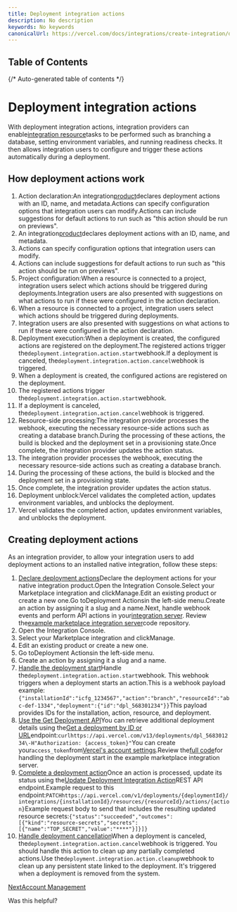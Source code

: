 ```yaml
---
title: Deployment integration actions
description: No description
keywords: No keywords
canonicalUrl: https://vercel.com/docs/integrations/create-integration/deployment-integration-action
---
```


## Table of Contents

{/* Auto-generated table of contents */}

# Deployment integration actions

With deployment integration actions, integration providers can enable[integration resource](/docs/integrations/create-integration/native-integration#resources)tasks to be performed such as branching a database, setting environment variables, and running readiness checks. It then allows integration users to configure and trigger these actions automatically during a deployment.

## How deployment actions work

1. Action declaration:An integration[product](/docs/integrations/create-integration/native-integration#resources)declares deployment actions with an ID, name, and metadata.Actions can specify configuration options that integration users can modify.Actions can include suggestions for default actions to run such as "this action should be run on previews".
1. An integration[product](/docs/integrations/create-integration/native-integration#resources)declares deployment actions with an ID, name, and metadata.
1. Actions can specify configuration options that integration users can modify.
1. Actions can include suggestions for default actions to run such as "this action should be run on previews".
1. Project configuration:When a resource is connected to a project, integration users select which actions should be triggered during deployments.Integration users are also presented with suggestions on what actions to run if these were configured in the action declaration.
1. When a resource is connected to a project, integration users select which actions should be triggered during deployments.
1. Integration users are also presented with suggestions on what actions to run if these were configured in the action declaration.
1. Deployment execution:When a deployment is created, the configured actions are registered on the deployment.The registered actions trigger the`deployment.integration.action.start`webhook.If a deployment is canceled, the`deployment.integration.action.cancel`webhook is triggered.
1. When a deployment is created, the configured actions are registered on the deployment.
1. The registered actions trigger the`deployment.integration.action.start`webhook.
1. If a deployment is canceled, the`deployment.integration.action.cancel`webhook is triggered.
1. Resource-side processing:The integration provider processes the webhook, executing the necessary resource-side actions such as creating a database branch.During the processing of these actions, the build is blocked and the deployment set in a provisioning state.Once complete, the integration provider updates the action status.
1. The integration provider processes the webhook, executing the necessary resource-side actions such as creating a database branch.
1. During the processing of these actions, the build is blocked and the deployment set in a provisioning state.
1. Once complete, the integration provider updates the action status.
1. Deployment unblock:Vercel validates the completed action, updates environment variables, and unblocks the deployment.
1. Vercel validates the completed action, updates environment variables, and unblocks the deployment.

## Creating deployment actions

As an integration provider, to allow your integration users to add deployment actions to an installed native integration, follow these steps:

1. [Declare deployment actions](#declare-deployment-actions)Declare the deployment actions for your native integration product.Open the Integration Console.Select your Marketplace integration and clickManage.Edit an existing product or create a new one.Go toDeployment Actionsin the left-side menu.Create an action by assigning it a slug and a name.Next, handle webhook events and perform API actions in your[integration server](/docs/integrations/marketplace-product#deploy-the-integration-server). Review the[example marketplace integration server](https://github.com/vercel/example-marketplace-integration)code repository.
1. Open the Integration Console.
1. Select your Marketplace integration and clickManage.
1. Edit an existing product or create a new one.
1. Go toDeployment Actionsin the left-side menu.
1. Create an action by assigning it a slug and a name.
1. [Handle the deployment start](#handle-the-deployment-start)Handle the`deployment.integration.action.start`webhook. This webhook triggers when a deployment starts an action.This is a webhook payload example:`{"installationId":"icfg_1234567","action":"branch","resourceId":"abc-def-1334","deployment":{"id":"dpl_568301234"}}`This payload provides IDs for the installation, action, resource, and deployment.
1. [Use the Get Deployment API](#use-the-get-deployment-api)You can retrieve additional deployment details using the[Get a deployment by ID or URL](https://vercel.com/docs/rest-api/endpoints#tag/deployments/get-a-deployment-by-id-or-url)endpoint:`curlhttps://api.vercel.com/v13/deployments/dpl_568301234\-H"Authorization: {access_token}"`You can create your`access_token`from[Vercel's account settings](/docs/rest-api#creating-an-access-token).Review the[full code](https://github.com/vercel/example-marketplace-integration/blob/6d2372b8afdab36a0c7f42e1c5a4f0deb2c496c1/app/dashboard/webhook-events/actions.tsx)for handling the deployment start in the example marketplace integration server.
1. [Complete a deployment action](#complete-a-deployment-action)Once an action is processed, update its status using the[Update Deployment Integration Action](/docs/rest-api/endpoints#tag/deployments/update-deployment-integration-action)REST API endpoint.Example request to this endpoint:`PATCHhttps://api.vercel.com/v1/deployments/{deploymentId}/integrations/{installationId}/resources/{resourceId}/actions/{action}`Example request body to send that includes the resulting updated resource secrets:`{"status":"succeeded","outcomes":[{"kind":"resource-secrets","secrets":[{"name":"TOP_SECRET","value":"****"}]}]}`
1. [Handle deployment cancellation](#handle-deployment-cancellation)When a deployment is canceled, the`deployment.integration.action.cancel`webhook is triggered. You should handle this action to clean up any partially completed actions.Use the`deployment.integration.action.cleanup`webhook to clean up any persistent state linked to the deployment. It's triggered when a deployment is removed from the system.

[NextAccount Management](/docs/accounts)

Was this helpful?